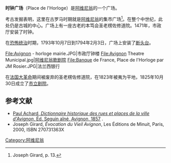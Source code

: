 '''时钟广场'''（Place de l'Horloge）是[[阿维尼翁|阿维尼翁]]的一个广场。

考古发掘表明，这里在古罗马时期就是[[阿维尼翁|阿维尼翁]]的集市广场<ref>Joseph Girard, p. 13.</ref>。在整个中世纪，此处仍是古城的中心。广场上有一座古老的本笃会圣老楞佐修道院。1471年，市政厅安装了时钟。

在[[恐怖统治|恐怖统治]]时期，1793年10月7日到1794年2月3日，广场上安装了[[断头台|断头台]]。
<gallery>
File:Avignon - horloge mairie.JPG|市政厅钟楼
File:Avignon Theatre Municipal.jpg|[[阿维尼翁歌剧院|阿维尼翁歌剧院]]
File:Banque de France, Place de l'Horloge par JM Rosier.JPG|法兰西银行
</gallery>

在[[法国大革命|法国大革命]]期间被废弃的圣老楞佐修道院，在1823年被夷为平地，1825年10月30日成立了[[阿维尼翁歌剧院|市立剧院]]。 

==参考文献==
<references /> 
*[http://books.google.fr/books?id=2YIEAAAAQAAJ&printsec=titlepage#v=onepage&q=&f=false Paul Achard, ''Dictionnaire historique des rues et places de la ville d'Avignon'', Éd. Seguin aîné, Avignon, 1857] {{Wayback|url=http://books.google.fr/books?id=2YIEAAAAQAAJ&printsec=titlepage#v=onepage&q=&f=false |date=20140427200340 }}. 
* Joseph Girard, ''Évocation du Vieil Avignon'', Les Éditions de Minuit, Paris, 2000, ISBN 270731363X

{{DEFAULTSORT:Avignon, Opera}}
[[Category:阿维尼翁|Category:阿维尼翁]]